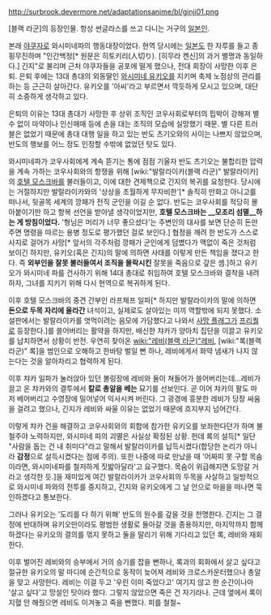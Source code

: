 http://surbrook.devermore.net/adaptationsanime/bl/ginji01.png

[블랙 라군]의 등장인물. 항상 썬글라스를 쓰고 다니는 거구의 [[일본인]].

본래 [[야쿠자]]로 와시미네파의 행동대장이었다. 현역 당시에는 [[일본도]] 한 자루를 들고 종횡무진하며 "인간백정[* 원문은 히토키리(人切り). [히무라 켄신]의 과거 별명과 동일하다.] 긴지"로 불리며 근처 야쿠자들을 공포에 떨게 했으나, 전대 회장이 사망한 이후 은퇴. 은퇴 후에는 13대 총대의 외동딸인 [[와시미네 유키오]]를 지키며 축제 노점상의 관리를 하는 등 근근히 살아간다. 유키오를 '아씨'라고 부르면서 깍듯하게 모시고 있으며, 대단히 소중하게 생각하고 있다.

은퇴의 이유는 13대 총대가 사망한 후 상위 조직인 코우사회로부터의 핍박이 강해져 별 수 없이 마약이나 인신매매 등에 손을 대는 조직의 모습에 실망했기 때문. 별 다른 트러블은 없었기 때문에 총대 대행 일을 하고 있는 반도 츠기오와의 사이는 나쁘지 않았으며, 반도의 행보를 어느 정도 인정할 수밖에 없었던 탓도 있다.

와시미네파가 코우사회에게 계속 뜯기는 통에 점점 기울자 반도 츠기오는 불합리한 압력을 계속 가하는 코우사회와의 항쟁을 위해 [wiki:"발랄라이카(블랙 라군)" 발랄라이카]의 [[호텔 모스크바]]를 불러들이고, 이에 대한 견제책으로 긴지의 복귀를 요청한다. 당시에는 거절하지만 발랄라이카와의 '상상을 초월하게 무자비한'[* 솔직히 만화고 아니고를 떠나서, 뒷골목 세계의 깡패가 전직 군인을 이길 순 없다. 반도는 코우사회를 적당히 몰아붙이기만 하고 항복 선언을 받아낼 생각이었지만, '''호텔 모스크바는 __모조리 섬멸__하는 게 방침이었다.''' '형님은 머리가 너무 좋으셨다'는 주변인의 대사를 보면 단순히 돈만 주면 명령을 따르는 용병 정도로 평가했던 걸로 보인다.] 협정을 깨려 한 반도가 스스로 사지로 걸어가 사망[* 앞서의 각주처럼 깡패가 군인에게 덤볐다가 맥없이 죽은 것처럼 보이긴 하지만, 유키오(혹은 긴지)의 말에 의하면 사태를 이렇게 만든 책임을 졌다고 한다. 즉 '''외부인을 잘못 불러들여서 조직을 몰락시킨''' 잘못을 죽음으로 갚은 셈.]하고 유키오가 와시미네 파를 건사하기 위해 14대 총대로 취임하여 호텔 모스크바와 결착을 내려 하자, 그녀를 지키기 위해 다시 현역으로 복귀하게 된다.

이후 호텔 모스크바의 중견 간부인 라프체프 일파[* 하지만 발랄라이카의 말에 의하면 '''돈으로 두목 자리에 올라간''' 녀석이고, 실제로도 살아있는 미끼 역할밖에 되지 못했다. 소설판에서는 발랄라이카를 엿먹이려는 음모에 가담했다고 나와서 [[사망 플래그]]가 [[프리퀄]]로 등장한다.]를 쓸어버리는 활약을 하지만, 배신한 챠카가 양아치 집단을 이끌고 유키오를 납치하면서 상황이 반전. 우연히 찾아온 [[wiki:"레비(블랙 라군)"레비]], [wiki:"록(블랙 라군)" 록]을 범인으로 오해하고 한바탕 벌일 뻔 하나, 레비에게서 화약 냄새가 나지 않는다는 것을 알아차리고 협력하게 된다.

이후 챠카 일파가 눌러앉아 있던 볼링장에 레비와 둘이 쳐들어가 쓸어버리는데…레비가 끌고 온 챠카와의 결투에서 '''칼로 총알을 베는''' 묘기를 선보인다. 곧 이어 챠카의 팔도 마저 베어버리고 수영장에 밀어넣어 익사시켜 버린다. 그 광경에 흥분한 레비가 당장 싸움을 걸려고 했으나, 긴지가 레비와 싸울 이유는 없었기 때문에 흐지부지 넘어간다.

이렇게 챠카 건을 해결하고 코우사회와의 회합에 참가한 유키오를 보좌한다던가 하며 불철주야 노력하지만, 와시미네 파의 괴멸은 사실상 확정된 상황. 헌데 록의 설득[* 일단 "사람을 돕는 건 내 취미다"라고 말해서 발랄라이카를 납득시켰다(합당한 논리가 아니라 '''감정'''으로 설득시켰다는 점에 주의). 또한 나중에 따로 만났을 때 '어짜피 못 구할 목숨이라면, 와시미네파를 철저하게 짓밟아달라'고 요구했다. 목숨이 위급해지면 도망갈 거라고 생각한 듯.]을 재미있게 여긴 발랄라이카가 코우사회의 두목을 사살하고 일방적으로 와시미네 파와의 전투를 중지하고, 긴지와 유키오에게 그 날 안으로 마을을 떠나면 묵인하겠다고 통보한다.

그러나 유키오는 '도리를 다 하기 위해' 반도의 원수를 갚을 것을 천명한다. 긴지는 그 결정에 반대하며 유키오만이라도 평범한 생활로 돌아갈 것을 종용하지만, 마지막까지 함께하겠다는 유키오의 결의를 꺾지 못하고 둘을 말리기 위해 기다리고 있던 록, 레비와 재회한다.

이후 벌어진 레비와의 승부에서 거의 승기를 잡을 뻔하나, 록과의 회화에서 살고 싶다고 절규한 유키오의 말 마디에 순간적으로 동작이 늦어져 레비와 크로스카운터했으나 총알을 맞고 사망한다. 레비는 이걸 두고 '우린 이미 죽었다고' 여기지 않고 한 순간이나마 '살고 싶다'고 망설인 탓이라 했다. 그렇지 않았으면 죽은 건 자기라나. 근데 옆에서 록이 지혈 안 해줬으면 레비도 이겨놓고 죽을 뻔했다. 피를 철철~
